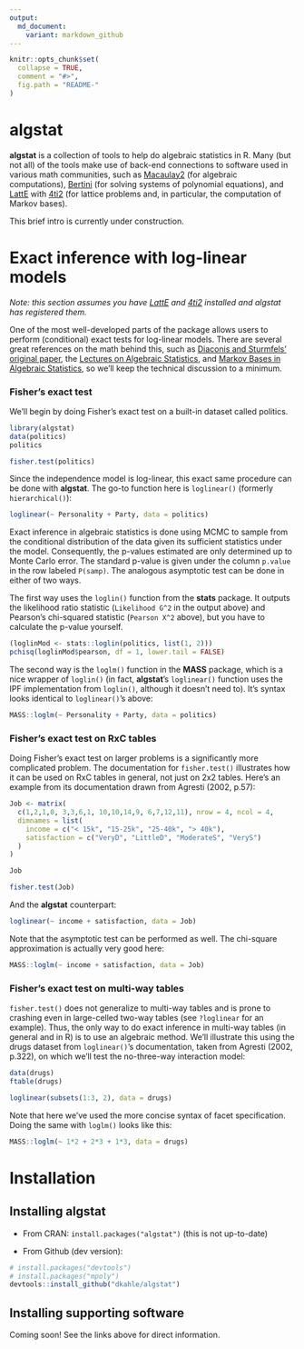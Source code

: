 ```yaml
---
output:
  md_document:
    variant: markdown_github
---
```


<!-- README.md is generated from README.Rmd. Please edit that file -->

```r

knitr::opts_chunk$set(
  collapse = TRUE,
  comment = "#>",
  fig.path = "README-"
)
```

# algstat

__algstat__ is a collection of tools to help do algebraic statistics in R.  Many (but not all) of the tools make use of back-end connections to software used in various math communities, such as [Macaulay2](http://www.math.uiuc.edu/Macaulay2/) (for algebraic computations), [Bertini](https://bertini.nd.edu) (for solving systems of polynomial equations), and [LattE](https://www.math.ucdavis.edu/~latte/) with [4ti2](http://www.4ti2.de) (for lattice problems and, in particular, the computation of Markov bases).

This brief intro is currently under construction.






# Exact inference with log-linear models

_Note: this section assumes you have [LattE](https://www.math.ucdavis.edu/~latte/) and [4ti2](http://www.4ti2.de) installed and algstat has registered them._

One of the most well-developed parts of the package allows users to perform (conditional) exact tests for log-linear models.  There are several great references on the math behind this, such as [Diaconis and Sturmfels' original paper](http://projecteuclid.org/euclid.aos/1030563990), the [Lectures on Algebraic Statistics](http://smile.amazon.com/Lectures-Algebraic-Statistics-Oberwolfach-Seminars/dp/3764389044/ref=sr_1_1?ie=UTF8&qid=1430536908&sr=8-1&keywords=lectures+on+algebraic+statistics), and [Markov Bases in Algebraic Statistics](http://smile.amazon.com/Markov-Bases-Algebraic-Statistics-Springer/dp/1461437180/ref=sr_1_fkmr0_1?ie=UTF8&qid=1430536933&sr=8-1-fkmr0&keywords=aoki%2C+hada%2C+and+takemura), so we'll keep the technical discussion to a minimum.

### Fisher's exact test

We'll begin by doing Fisher's exact test on a built-in dataset called politics.

```r
library(algstat)
data(politics)
politics

fisher.test(politics)
```

Since the independence model is log-linear, this exact same procedure can be done with __algstat__. The go-to function here is `loglinear()` (formerly `hierarchical()`):

```r
loglinear(~ Personality + Party, data = politics)
```

Exact inference in algebraic statistics is done using MCMC to sample from the conditional distribution of the data given its sufficient statistics under the model.  Consequently, the p-values estimated are only determined up to Monte Carlo error.  The standard p-value is given under the column `p.value` in the row labeled `P(samp)`.  The analogous asymptotic test can be done in either of two ways.  

The first way uses the `loglin()` function from the __stats__ package.  It outputs the likelihood ratio statistic (`Likelihood G^2` in the output above) and Pearson's chi-squared statistic (`Pearson X^2` above), but you have to calculate the p-value yourself.

```r
(loglinMod <- stats::loglin(politics, list(1, 2)))
pchisq(loglinMod$pearson, df = 1, lower.tail = FALSE)
```

The second way is the `loglm()` function in the __MASS__ package, which is a nice wrapper of `loglin()` (in fact, __algstat__'s `loglinear()` function uses the IPF implementation from `loglin()`, although it doesn't need to).  It's syntax looks identical to `loglinear()`'s above:

```r
MASS::loglm(~ Personality + Party, data = politics)
```


### Fisher's exact test on RxC tables

Doing Fisher's exact test on larger problems is a significantly more complicated problem.  The documentation for `fisher.test()` illustrates how it can be used on RxC tables in general, not just on 2x2 tables.  Here's an example from its documentation drawn from Agresti (2002, p.57):

```r
Job <- matrix(
  c(1,2,1,0, 3,3,6,1, 10,10,14,9, 6,7,12,11), nrow = 4, ncol = 4,
  dimnames = list(
    income = c("< 15k", "15-25k", "25-40k", "> 40k"),
    satisfaction = c("VeryD", "LittleD", "ModerateS", "VeryS")
  )
)

Job

fisher.test(Job)
```

And the __algstat__ counterpart:
```r
loglinear(~ income + satisfaction, data = Job)
```

Note that the asymptotic test can be performed as well.  The chi-square approximation is actually very good here:
```r
MASS::loglm(~ income + satisfaction, data = Job)
```


### Fisher's exact test on multi-way tables

`fisher.test()` does not generalize to multi-way tables and is prone to crashing even in large-celled two-way tables (see `?loglinear` for an example).  Thus, the only way to do exact inference in multi-way tables (in general and in R) is to use an algebraic method.  We'll illustrate this using the drugs dataset from `loglinear()`'s documentation, taken from Agresti (2002, p.322), on which we'll test the no-three-way interaction model:

```r
data(drugs)
ftable(drugs)

loglinear(subsets(1:3, 2), data = drugs)
```

Note that here we've used the more concise syntax of facet specification.  Doing the same with `loglm()` looks like this:

```r
MASS::loglm(~ 1*2 + 2*3 + 1*3, data = drugs)
```




# Installation

## Installing algstat

* From CRAN: `install.packages("algstat")` (this is not up-to-date)

* From Github (dev version): 
```R
# install.packages("devtools")
# install.packages("mpoly")
devtools::install_github("dkahle/algstat")
```

## Installing supporting software

Coming soon!  See the links above for direct information.

